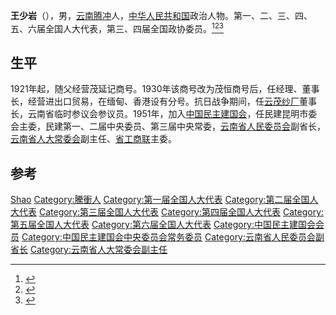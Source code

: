 '''王少岩'''（{{bd|1903年||1995年}}），男，[[云南|云南]][[腾冲|腾冲]]人，[[中华人民共和国|中华人民共和国]]政治人物。第一、二、三、四、五、六届全国人大代表，第三、四届全国政协委员。<ref>{{Cite book|title=中华人民共和国职官志|author=何虎生, 李耀东, 向常福主编|publisher=中国社会出版社|year=2003|isbn=9787800883934|location=北京|pages=}}</ref><ref>{{cite book|author=全国人民代表大会常务委员会办公厅|title=中华人民共和国第一届全国人民代表大会代表名单|year=1955年|publisher=全国人民代表大会常务委员会办公厅|url=http://book.ucdrs.superlib.net/views/specific/2929/bookDetail.jsp?dxNumber=000005772167&d=546843D0AE2464CD1C95896344A85614&fenlei=04070402|access-date=2015-01-28|archive-date=2019-01-24|archive-url=https://web.archive.org/web/20190124105450/http://book.ucdrs.superlib.net/views/specific/2929/bookDetail.jsp?dxNumber=000005772167&d=546843D0AE2464CD1C95896344A85614&fenlei=04070402|dead-url=no}}</ref><ref>{{Cite book|title=中国民主党派历史、政纲、人物|last=秦国生，胡治安主编|first=|publisher=山东人民出版社|year=1990.11|isbn=7-209-00722-9|location=济南|pages=391}}</ref>

== 生平 ==
1921年起，随父经营茂延记商号。1930年该商号改为茂恒商号后，任经理、董事长，经营进出口贸易，在缅甸、香港设有分号。抗日战争期间，任[[云茂纱厂|云茂纱厂]]董事长，云南省临时参议会参议员。1951年，加入[[中国民主建国会|中国民主建国会]]，任民建昆明市委会主委，民建第一、二届中央委员、第三届中央常委，[[云南省人民委员会|云南省人民委员会]]副省长，[[云南省人大常委会|云南省人大常委会]]副主任、[[云南省工商业联合会|省工商联]]主委。

== 参考 ==
{{reflist}}

{{中国民主建国会第三届中央委员会}}

{{Authority control}}
{{DEFAULTSORT:Wang王}}
[[Category:王姓|Shao]]
[[Category:騰衝人|Category:騰衝人]]
[[Category:第一届全国人大代表|Category:第一届全国人大代表]]
[[Category:第二届全国人大代表|Category:第二届全国人大代表]]
[[Category:第三届全国人大代表|Category:第三届全国人大代表]]
[[Category:第四届全国人大代表|Category:第四届全国人大代表]]
[[Category:第五届全国人大代表|Category:第五届全国人大代表]]
[[Category:第六届全国人大代表|Category:第六届全国人大代表]]
[[Category:中国民主建国会会员|Category:中国民主建国会会员]]
[[Category:中国民主建国会中央委员会常务委员|Category:中国民主建国会中央委员会常务委员]]
[[Category:云南省人民委员会副省长|Category:云南省人民委员会副省长]]
[[Category:云南省人大常委会副主任|Category:云南省人大常委会副主任]]


{{中国政治人物小作品}}